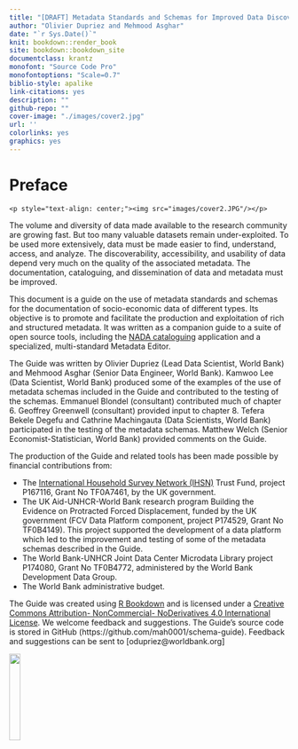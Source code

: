 --- 
title: "[DRAFT] Metadata Standards and Schemas for Improved Data Discoverability and Usability"
author: "Olivier Dupriez and Mehmood Asghar"
date: "`r Sys.Date()`"
knit: bookdown::render_book
site: bookdown::bookdown_site
documentclass: krantz
monofont: "Source Code Pro"
monofontoptions: "Scale=0.7"
biblio-style: apalike
link-citations: yes
description: ""
github-repo: ""
cover-image: "./images/cover2.jpg"
url: ''
colorlinks: yes
graphics: yes
---

# Preface {-}

```{asis, echo=identical(knitr:::pandoc_to(), 'html')}
<p style="text-align: center;"><img src="images/cover2.JPG"/></p>
```
The volume and diversity of data made available to the research community are growing fast. But too many valuable datasets remain under-exploited. To be used more extensively, data must be made easier to find, understand, access, and analyze. The discoverability, accessibility, and usability of data depend very much on the quality of the associated metadata. The documentation, cataloguing, and dissemination of data and metadata must be improved. 

This document is a guide on the use of metadata standards and schemas for the documentation of socio-economic data of different types. Its objective is to promote and facilitate the production and exploitation of rich and structured metadata. It was written as a companion guide to a suite of open source tools, including the [NADA cataloguing](http://nada.ihsn.org/) application and a specialized, multi-standard Metadata Editor. 

The Guide was written by Olivier Dupriez (Lead Data Scientist, World Bank) and Mehmood Asghar (Senior Data Engineer, World Bank). Kamwoo Lee (Data Scientist, World Bank) produced some of the examples of the use of metadata schemas included in the Guide and contributed to the testing of the schemas. Emmanuel Blondel (consultant) contributed much of chapter 6. Geoffrey Greenwell (consultant) provided input to chapter 8. Tefera Bekele Degefu and Cathrine Machingauta (Data Scientists, World Bank) participated in the testing of the metadata schemas. Matthew Welch (Senior Economist-Statistician, World Bank) provided comments on the Guide.

The production of the Guide and related tools has been made possible by financial contributions from:

   - The [International Household Survey Network (IHSN)](www.ihsn.org) Trust Fund, project P167116, Grant No TF0A7461, by the UK government.
   - The UK Aid-UNHCR-World Bank research program Building the Evidence on Protracted Forced Displacement, funded by the UK government (FCV Data Platform component, project P174529, Grant No TF0B4149). This project supported the development of a data platform which led to the improvement and testing of some of the metadata schemas described in the Guide.
   - The World Bank-UNHCR Joint Data Center Microdata Library project P174080, Grant No TF0B4772, administered by the World Bank Development Data Group.
   - The World Bank administrative budget.

The Guide was created using [R Bookdown](https://bookdown.org/) and is licensed under a [Creative Commons Attribution- NonCommercial- NoDerivatives 4.0 International License](https://creativecommons.org/licenses/by-nc-nd/4.0/). We welcome feedback and suggestions. The Guide's source code is stored in GitHub (https://github.com/mah0001/schema-guide). Feedback and suggestions can be sent to [odupriez@worldbank.org]

![](./images/index_ccby_logo.png){width=20%}
</center>

